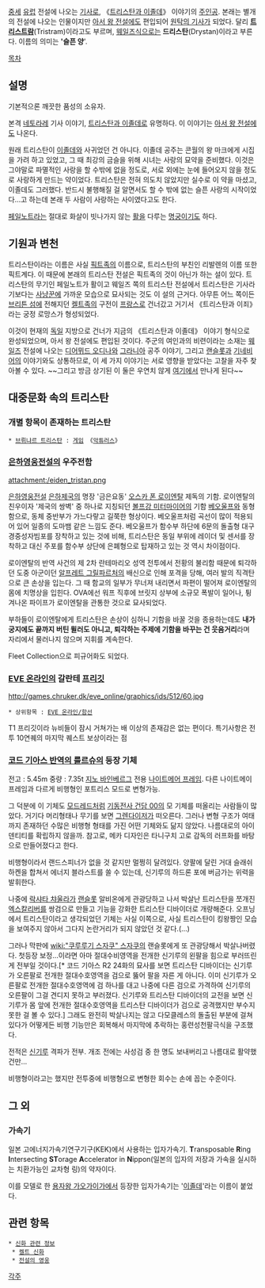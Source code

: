 {{{+1 Tristan}}}

[[중세]] [[유럽]] 전설에 나오는 [[기사]]로, 《[[트리스탄과 이졸데]]》 이야기의 [[주인공]]. 본래는 별개의 전설에 나오는 인물이지만 [[아서 왕 전설]]에도 편입되어 [[원탁의 기사]]가 되었다. 달리 '''[[트리스트람]]'''(Tristram)이라고도 부르며, [[웨일즈]]식으로는 '''드리스탄'''(Drystan)이라고 부른다. 이름의 의미는 ''''슬픈 양''''.

[[목차]]
== 설명 ==
기본적으론 깨끗한 품성의 소유자.

본격 [[네토라레]] 기사 이야기, [[트리스탄과 이졸데]]로 유명하다. 이 이야기는 [[아서 왕 전설]]에도 나온다.

원래 트리스탄이 [[이졸데]]와 사귀었던 건 아니다. 이졸데 공주는 콘월의 왕 마크에게 시집을 가려 하고 있었고, 그 때 최강의 금슬을 위해 시녀는 사랑의 묘약을 준비했다. 이것은 그야말로 파멸적인 사랑을 할 수밖에 없을 정도로, 서로 외에는 눈에 들어오지 않을 정도로 사랑하게 만드는 약이었다. 트리스탄은 전혀 의도치 않았지만 실수로 이 약을 마셨고, 이졸데도 그러했다. 반드시 불행해질 걸 알면서도 할 수 밖에 없는 슬픈 사랑의 시작이었다...고 하는데 본래 두 사람이 사랑하는 사이였다고도 한다. 

[[페일노트]]라는 절대로 화살이 빗나가지 않는 [[활]]을 다루는 [[명궁]]이기도 하다.

== 기원과 변천 ==
트리스탄이라는 이름은 사실 [[픽트족]]의 이름으로, 트리스탄의 부친인 리발렌의 이름 또한 픽트계다. 이 때문에 본래의 트리스탄 전설은 픽트족의 것이 아닌가 하는 설이 있다. 트리스탄의 무기인 페일노트가 활이고 웨일즈 쪽의 트리스탄 전설에서 트리스탄은 기사라기보다는 [[사냥꾼]]에 가까운 모습으로 묘사되는 것도 이 설의 근거다. 아무튼 어느 쪽이든 [[브리튼 섬]]에 전해지던 [[켈트족]]의 구전이 [[프랑스]]로 건너갔고 거기서 《트리스탄과 이죄》라는 궁정 로망스가 형성되었다.

이것이 현재의 [[독일]] 지방으로 건너가 지금의 《트리스탄과 이졸데》 이야기 형식으로 완성되었으며, 아서 왕 전설에도 편입된 것이다. 주군의 여인과의 비련이라는 소재는 [[웨일즈]] 전설에 나오는 [[디어뮈드 오디나]]와 [[그라니아]] 공주 이야기, 그리고 [[랜슬롯]]과 [[기네비어]]의 이야기와도 상통하므로, 이 세 가지 이야기는 서로 영향을 받았다는 고찰을 자주 찾아볼 수 있다. ~~그리고 방금 상기된 이 둘은 우연치 않게 [[4차 성배전쟁|여기]]에서 만나게 된다~~

== 대중문화 속의 트리스탄 ==
=== 개별 항목이 존재하는 트리스탄 ===
 * [[브뤼냐르 트리스탄]] : [[게임]] 《[[악튜러스]]》

=== [[은하영웅전설]]의 우주전함 ===
attachment:/eiden_tristan.png

[[은하영웅전설]] [[은하제국]]의 명장 '금은요동' [[오스카 폰 로이엔탈]] 제독의 기함. 로이엔탈의 친우이자 '제국의 쌍벽' 중 하나로 지칭되던 [[볼프강 미터마이어]]의 기함 [[베오울프]]와 동형함으로, 동체 중반부가 가느다랗고 길쭉한 형상이다. 베오울프처럼 곡선이 많이 적용되어 있어 일종의 도마뱀 같은 느낌도 준다. 베오울프가 함수부 하단에 6문의 돌출형 대구경중성자빔포를 장착하고 있는 것에 비해, 트리스탄은 동일 부위에 레이더 및 센서를 장착하고 대신 주포를 함수부 상단에 은폐형으로 탑재하고 있는 것 역시 차이점이다.   

로이엔탈의 반역 사건의 제 2차 란테마리오 성역 전투에서 전황의 불리함 때문에 퇴각하던 도중 아군이던 [[알프레트 그릴파르처]]의 배신으로 인해 포격을 당해, 여러 발의 직격탄으로 큰 손상을 입는다. 그 때 함교의 일부가 무너져 내리면서 파편이 떨어져 로이엔탈의 몸에 치명상을 입힌다. OVA에선 워프 직후에 브릿지 상부에 소규모 폭발이 일어나, 튕겨나온 파이프가 로이엔탈을 관통한 것으로 묘사되었다.

부하들이 로이엔탈에게 트리스탄은 손상이 심하니 기함을 바꿀 것을 종용하는데도 '''내가 궁지에도 끝까지 버틴 뮐러도 아니고, 퇴각하는 주제에 기함을 바꾸는 건 웃음거리'''라며 자리에서 물러나지 않으며 지휘를 계속한다.

Fleet Collection으로 피규어화도 되었다.

=== [[EVE 온라인]]의 갈란테 [[프리깃]] ===
http://games.chruker.dk/eve_online/graphics/ids/512/60.jpg
 * 상위항목 : [[EVE 온라인/함선]]
T1 프리깃이라 뉴비들이 잠시 거쳐가는 배 이상의 존재감은 없는 편이다. 특기사항은 전투 10연퀘의 마지막 퀘스트 보상이라는 점

=== [[코드 기아스 반역의 를르슈]]의 등장 기체 ===
전고 : 5.45m
중량 : 7.35t
[[지노 바인베르그]] 전용 [[나이트메어 프레임]]. 다른 나이트메이 프레임과 다르게 비행형인 포트리스 모드로 변형가능.

그 덕분에 이 기체도 [[모드레드]]처럼 [[기동전사 건담 00]]의 모 기체를 떠올리는 사람들이 많았다. 거기다 머리형태나 무기를 보면 [[그렌다이저]]가 떠오른다. 그러나 변형 구조가 여태까지 존재하던 수많은 비행형 형태를 가진 어떤 기체와도 닮지 않았다. 나름대로의 아이덴티티를 확립하지 않을까. 참고로, 메카 디자인은 타니구치 고로 감독의 러프화를 바탕으로 만들어졌다고 한다.

비행형이라서 랜드스피너가 없을 것 같지만 멀쩡히 달려있다. 양팔에 달린 거대 슬래쉬 하켄을 합쳐서 에너지 블라스트를 쏠 수 있는데, 신기루의 하드론 포에 버금가는 위력을 발휘한다.

나중에 [[락샤타 챠울라]]가 [[랜슬롯]] 알비온에게 관광당하고 나서 박살난 트리스탄을 쪼개진 [[엑스칼리버]]를 쌍검으로 만들고 기능을 강화한 트리스탄 디바이더로 개량해준다. 오프닝에서 트리스탄이라고 생각되었던 기체는 사실 이쪽으로, 사실 트리스탄이 킹왕짱인 모습을 보여주지 않아서 그다지 논란거리가 되지 않았던 것 같다.(…)

그러나 막판에 [[wiki:"쿠루루기 스자쿠" 스자쿠]]의 랜슬롯에게 또 관광당해서 박살나버렸다. 첫등장 보정…이라면 아마 절대수비영역을 전개한 신기루의 왼팔을 힘으로 부러뜨린 게 전부일 것이다.[* 코드 기아스 R2 24화의 묘사를 보면 트리스탄 디바이더는 신기루가 오른팔로 전개한 절대수호영역을 검으로 뚫어 팔을 자른 게 아니다. 이미 신기루가 오른팔로 전개한 절대수호영역에 검 하나를 대고 나중에 다른 검으로 가격하여 신기루의 오른팔이 그걸 견디지 못하고 부러졌다. 신기루와 트리스탄 디바이더의 교전을 보면 신기루가 몸 앞에 전개한 절대수호영역을 트리스탄 디바이더가 검으로 공격했지만 부수지 못한 걸 볼 수 있다.] 그래도 완전히 박살나지는 않고 다모클레스의 돌출된 부분에 걸쳐 있다가 어떻게든 비행 기능만은 회복해서 마지막에 추락하는 홍련성천팔극식을 구조했다.

전적은 [[신기루]] 격파가 전부. 개조 전에는 사성검 중 한 명도 보내버리고 나름대로 활약했건만...

비행형이라고는 했지만 전투중에 비행형으로 변형한 회수는 손에 꼽는 수준이다.

== 그 외 ==
=== 가속기 ===
일본 고에너지가속기연구기구(KEK)에서 사용하는 입자가속기. '''T'''ransposable '''R'''ing '''I'''ntersecting '''ST'''orage '''A'''ccelerator in '''N'''ippon(일본의 입자의 저장과 가속을 실시하는 치환가능인 교차형 링)의 약자이다.

이를 모델로 한 [[용자왕 가오가이가]]에서 등장한 입자가속기는 '[[이졸데]]'라는 이름이 붙었다.

== 관련 항목 ==
 * [[신화 관련 정보]]
  * [[켈트 신화]]
  * [[전설의 영웅]]

[[각주]]
